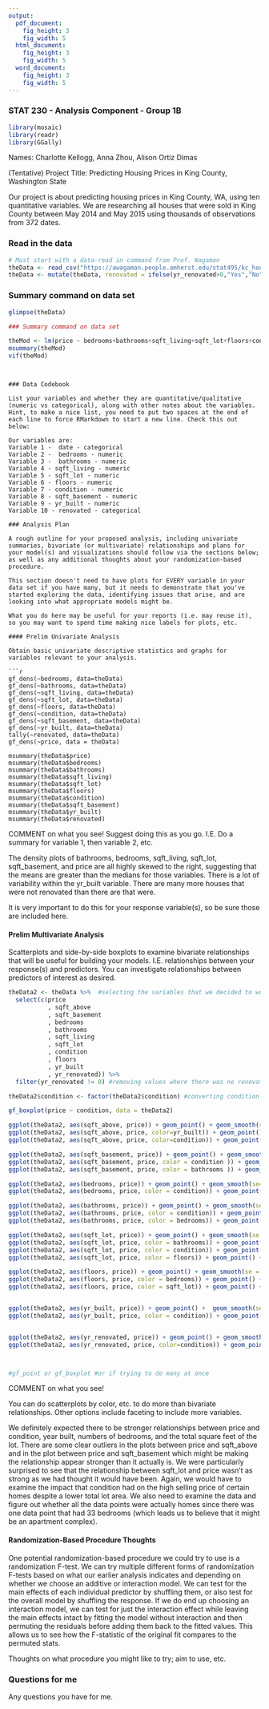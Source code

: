 ```yaml
---
output:
  pdf_document:
    fig_height: 3
    fig_width: 5
  html_document:
    fig_height: 3
    fig_width: 5
  word_document:
    fig_height: 3
    fig_width: 5
---
```


### STAT 230 - Analysis Component - Group 1B

```r
library(mosaic)
library(readr)
library(GGally)
```

Names: Charlotte Kellogg, Anna Zhou, Alison Ortiz Dimas

(Tentative) Project Title: Predicting Housing Prices in King County, Washington State

Our project is about predicting housing prices in King County, WA, using ten quantitative variables. We are researching all houses that were sold in King County between May 2014 and May 2015 using thousands of observations from 372 dates.

### Read in the data

```r
# Must start with a data-read in command from Prof. Wagaman
theData <- read_csv("https://awagaman.people.amherst.edu/stat495/kc_house_data.csv")
theData <- mutate(theData, renovated = ifelse(yr_renovated>0,"Yes","No"))
```

### Summary command on data set

```r
glimpse(theData)

### Summary command on data set
````

```r
theMod <- lm(price ~ bedrooms+bathrooms+sqft_living+sqft_lot+floors+condition+yr_built+renovated, data = theData)
msummary(theMod)
vif(theMod)
```


```


### Data Codebook

List your variables and whether they are quantitative/qualitative (numeric vs categorical), along with other notes about the variables. Hint, to make a nice list, you need to put two spaces at the end of each line to force RMarkdown to start a new line. Check this out below:

Our variables are:  
Variable 1 -  date - categorical
Variable 2 -  bedrooms - numeric
Variable 3 -  bathrooms - numeric
Variable 4 - sqft_living - numeric
Variable 5 - sqft_lot - numeric
Variable 6 - floors - numeric
Variable 7 - condition - numeric
Variable 8 - sqft_basement - numeric
Variable 9 - yr_built - numeric
Variable 10 - renovated - categorical

### Analysis Plan

A rough outline for your proposed analysis, including univariate summaries, bivariate (or multivariate) relationships and plans for your model(s) and visualizations should follow via the sections below; as well as any additional thoughts about your randomization-based procedure. 

This section doesn't need to have plots for EVERY variable in your data set if you have many, but it needs to demonstrate that you've started exploring the data, identifying issues that arise, and are looking into what appropriate models might be. 

What you do here may be useful for your reports (i.e. may reuse it), so you may want to spend time making nice labels for plots, etc. 

#### Prelim Univariate Analysis

Obtain basic univariate descriptive statistics and graphs for variables relevant to your analysis.

```r
gf_dens(~bedrooms, data=theData)
gf_dens(~bathrooms, data=theData)
gf_dens(~sqft_living, data=theData)
gf_dens(~sqft_lot, data=theData)
gf_dens(~floors, data=theData)
gf_dens(~condition, data=theData)
gf_dens(~sqft_basement, data=theData)
gf_dens(~yr_built, data=theData)
tally(~renovated, data=theData)
gf_dens(~price, data = theData)

msummary(theData$price)
msummary(theData$bedrooms)
msummary(theData$bathrooms)
msummary(theData$sqft_living)
msummary(theData$sqft_lot)
msummary(theData$floors)
msummary(theData$condition)
msummary(theData$sqft_basement)
msummary(theData$yr_built)
msummary(theData$renovated)

```

COMMENT on what you see! Suggest doing this as you go. I.E. Do a summary for variable 1, then variable 2, etc. 
  
The density plots of bathrooms, bedrooms, sqft_living, sqft_lot, sqft_basement, and price are all highly skewed to the right, suggesting that the means are greater than the medians for those variables. There is a lot of variability within the yr_built variable. There are many more houses that were not renovated than there are that were.

It is very important to do this for your response variable(s), so be sure those are included here.

#### Prelim Multivariate Analysis

Scatterplots and side-by-side boxplots to examine bivariate relationships that will be useful for building your models. I.E. relationships between your response(s) and predictors. You can investigate relationships between predictors of interest as desired. 

```r

theData2 <- theData %>%  #selecting the variables that we decided to work with according to proposal
  select(c(price
           , sqft_above
           , sqft_basement
           , bedrooms
           , bathrooms
           , sqft_living
           , sqft_lot
           , condition
           , floors
           , yr_built
           , yr_renovated)) %>%
  filter(yr_renovated != 0) #removing values where there was no renovation

theData2$condition <- factor(theData2$condition) #converting condition into a categorical variable

gf_boxplot(price ~ condition, data = theData2)

ggplot(theData2, aes(sqft_above, price)) + geom_point() + geom_smooth(se = F) 
ggplot(theData2, aes(sqft_above, price, color=yr_built)) + geom_point() + geom_smooth(se = F) 
ggplot(theData2, aes(sqft_above, price, color=condition)) + geom_point() + geom_smooth(se = F) 

ggplot(theData2, aes(sqft_basement, price)) + geom_point() + geom_smooth(se = F) 
ggplot(theData2, aes(sqft_basement, price, color = condition )) + geom_point() + geom_smooth(se = F) 
ggplot(theData2, aes(sqft_basement, price, color = bathrooms )) + geom_point() + geom_smooth(se = F) 

ggplot(theData2, aes(bedrooms, price)) + geom_point() + geom_smooth(se=F) 
ggplot(theData2, aes(bedrooms, price, color = condition)) + geom_point() + geom_smooth(se=F) 

ggplot(theData2, aes(bathrooms, price)) + geom_point() + geom_smooth(se=F) 
ggplot(theData2, aes(bathrooms, price, color = condition)) + geom_point() + geom_smooth(se=F) 
ggplot(theData2, aes(bathrooms, price, color = bedrooms)) + geom_point() + geom_smooth(se=F) 

ggplot(theData2, aes(sqft_lot, price)) + geom_point() + geom_smooth(se = F) 
ggplot(theData2, aes(sqft_lot, price, color = bathrooms)) + geom_point() + geom_smooth(se=F) 
ggplot(theData2, aes(sqft_lot, price, color = condition)) + geom_point() + geom_smooth(se=F) 
ggplot(theData2, aes(sqft_lot, price, color = floors)) + geom_point() + geom_smooth(se=F) 

ggplot(theData2, aes(floors, price)) + geom_point() + geom_smooth(se = F) 
ggplot(theData2, aes(floors, price, color = bedrooms)) + geom_point() + geom_smooth(se = F) 
ggplot(theData2, aes(floors, price, color = sqft_lot)) + geom_point() + geom_smooth(se = F)


ggplot(theData2, aes(yr_built, price)) + geom_point() +  geom_smooth(se = F)
ggplot(theData2, aes(yr_built, price, color = condition)) + geom_point() +  geom_smooth(se = F)


ggplot(theData2, aes(yr_renovated, price)) + geom_point() + geom_smooth(se=F) 
ggplot(theData2, aes(yr_renovated, price, color=condition)) + geom_point() + geom_smooth(se=F) 



#gf_point or gf_boxplot #or if trying to do many at once
```

COMMENT on what you see! 

You can do scatterplots by color, etc. to do more than bivariate relationships. Other options include faceting to include more variables. 

We definitely expected there to be stronger relationships between price and condition, year built, numbers of bedrooms, and the total square feet of the lot. There are some clear outliers in the plots between price and sqft_above and in the plot between price and sqft_basement which might be making the relationship appear stronger than it actually is. We were particularly surprised to see that the relationship between sqft_lot and price wasn't as strong as we had thought it would have been. Again, we would have to examine the impact that condition had on the high selling price of certain homes despite a lower total lot area. We also need to examine the data and figure out whether all the data points were actually homes since there was one data point that had 33 bedrooms (which leads us to believe that it might be an apartment complex).


#### Randomization-Based Procedure Thoughts

One potential randomization-based procedure we could try to use is a randomization F-test. We can try multiple different forms of randomization F-tests based on what our earlier analysis indicates and depending on whether we choose an additive or interaction model. We can test for the main effects of each individual predictor by shuffling them, or also test for the overall model by shuffling the response. If we do end up choosing an interaction model, we can test for just the interaction effect while leaving the main effects intact by fitting the model without interaction and then permuting the residuals before adding them back to the fitted values. This allows us to see how the F-statistic of the original fit compares to the permuted stats. 

Thoughts on what procedure you might like to try; aim to use, etc. 

### Questions for me

Any questions you have for me.
